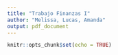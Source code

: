 ```yaml
---
title: "Trabajo Finanzas I"
author: "Melissa, Lucas, Amanda"
output: pdf_document
---
```


```r
knitr::opts_chunk$set(echo = TRUE)
```

```r



```

